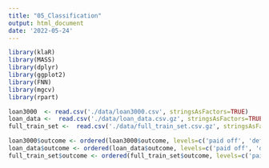 ```yaml
---
title: "05_Classification"
output: html_document
date: '2022-05-24'
---
```


```r
library(klaR)
library(MASS)
library(dplyr)
library(ggplot2)
library(FNN)
library(mgcv)
library(rpart)
```

```r
loan3000  <- read.csv('./data/loan3000.csv', stringsAsFactors=TRUE)
loan_data <-  read.csv('./data/loan_data.csv.gz', stringsAsFactors=TRUE)
full_train_set <-  read.csv('./data/full_train_set.csv.gz', stringsAsFactors=TRUE)

loan3000$outcome <- ordered(loan3000$outcome, levels=c('paid off', 'default'))
loan_data$outcome <- ordered(loan_data$outcome, levels=c('paid off', 'default'))
full_train_set$outcome <- ordered(full_train_set$outcome, levels=c('paid off', 'default'))
```

